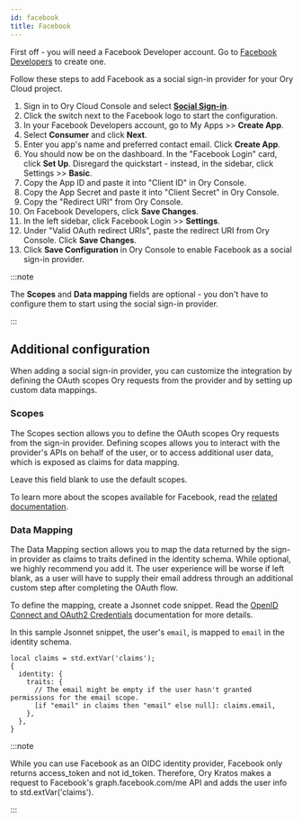 ```yaml
---
id: facebook
title: Facebook
---
```


First off - you will need a Facebook Developer account. Go to
[Facebook Developers](https://developers.facebook.com/docs/development/register)
to create one.

Follow these steps to add Facebook as a social sign-in provider for your Ory
Cloud project.

1. Sign in to Ory Cloud Console and select
   [**Social Sign-in**](https://console.ory.sh/projects/current/social-signin).
2. Click the switch next to the Facebook logo to start the configuration.
3. In your Facebook Developers account, go to My Apps >> **Create App**.
4. Select **Consumer** and click **Next**.
5. Enter you app's name and preferred contact email. Click **Create App**.
6. You should now be on the dashboard. In the "Facebook Login" card, click **Set
   Up**. Disregard the quickstart - instead, in the sidebar, click Settings >>
   **Basic**.
7. Copy the App ID and paste it into "Client ID" in Ory Console.
8. Copy the App Secret and paste it into "Client Secret" in Ory Console.
9. Copy the "Redirect URI" from Ory Console.
10. On Facebook Developers, click **Save Changes**.
11. In the left sidebar, click Facebook Login >> **Settings**.
12. Under "Valid OAuth redirect URIs", paste the redirect URI from Ory Console.
    Click **Save Changes**.
13. Click **Save Configuration** in Ory Console to enable Facebook as a social
    sign-in provider.

:::note

The **Scopes** and **Data mapping** fields are optional - you don't have to
configure them to start using the social sign-in provider.

:::

## Additional configuration

When adding a social sign-in provider, you can customize the integration by
defining the OAuth scopes Ory requests from the provider and by setting up
custom data mappings.

### Scopes

The Scopes section allows you to define the OAuth scopes Ory requests from the
sign-in provider. Defining scopes allows you to interact with the provider's
APIs on behalf of the user, or to access additional user data, which is exposed
as claims for data mapping.

Leave this field blank to use the default scopes.

To learn more about the scopes available for Facebook, read the
[related documentation](https://developers.facebook.com/docs/permissions/reference/).

### Data Mapping

The Data Mapping section allows you to map the data returned by the sign-in
provider as claims to traits defined in the identity schema. While optional, we
highly recommend you add it. The user experience will be worse if left blank, as
a user will have to supply their email address through an additional custom step
after completing the OAuth flow.

To define the mapping, create a Jsonnet code snippet. Read the
[OpenID Connect and OAuth2 Credentials](../../kratos/concepts/credentials/openid-connect-oidc-oauth2.mdx)
documentation for more details.

In this sample Jsonnet snippet, the user's `email`, is mapped to `email` in the
identity schema.

```facebook.jsonnet
local claims = std.extVar('claims');
{
  identity: {
    traits: {
      // The email might be empty if the user hasn't granted permissions for the email scope.
      [if "email" in claims then "email" else null]: claims.email,
    },
  },
}
```

:::note

While you can use Facebook as an OIDC identity provider, Facebook only returns
access_token and not id_token. Therefore, Ory Kratos makes a request to
Facebook's graph.facebook.com/me API and adds the user info to
std.extVar('claims').

:::
